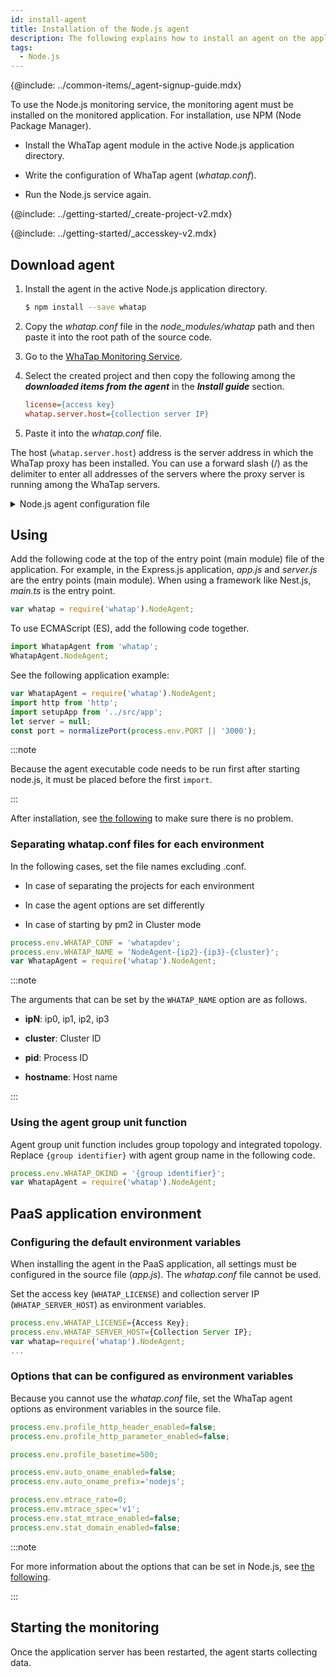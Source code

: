 ```yaml
---
id: install-agent
title: Installation of the Node.js agent
description: The following explains how to install an agent on the application server in the Node.js environment.
tags:
  - Node.js
---
```



{@include: ../common-items/_agent-signup-guide.mdx}   

<Youtube ko="i8P8wrKgm40" en="i8P8wrKgm40" ja="i8P8wrKgm40" />

To use the Node.js monitoring service, the monitoring agent must be installed on the monitored application. For installation, use NPM (Node Package Manager).

- Install the WhaTap agent module in the active Node.js application directory.

- Write the configuration of WhaTap agent (_whatap.conf_).

- Run the Node.js service again.

{@include: ../getting-started/_create-project-v2.mdx}

{@include: ../getting-started/_accesskey-v2.mdx} 

## Download agent

1. Install the agent in the active Node.js application directory.

   ```bash
   $ npm install --save whatap
   ```

2. Copy the _whatap.conf_ file in the _node_modules/whatap_ path and then paste it into the root path of the source code.

3. Go to the [WhaTap Monitoring Service](https://service.whatap.io).

4. Select the created project and then copy the following among the **_downloaded items from the agent_** in the **_Install guide_** section.

   ```ini title='Example'
   license={access key}
   whatap.server.host={collection server IP}
   ```

5. Paste it into the _whatap.conf_ file.

The host (`whatap.server.host`) address is the server address in which the WhaTap proxy has been installed. You can use a forward slash (/) as the delimiter to enter all addresses of the servers where the proxy server is running among the WhaTap servers.

<details>
<summary>Node.js agent configuration file</summary>

The roles of each file that makes up the Node.js monitoring service are as follows:

- _whatap.conf_: Sample of the agent configuration file. Copy the file and enter the access key.

- _lib_: Agent and tracer program

- _README.md_: Guide to the agent installation

- _package.json_: Configuration file for the NPM module environment

- _index.js_: Main export declaration file

</details>

## Using

Add the following code at the top of the entry point (main module) file of the application. For example, in the Express.js application, _app.js_ and _server.js_ are the entry points (main module). When using a framework like Nest.js, _main.ts_ is the entry point.

```javascript title='Javascript'
var whatap = require('whatap').NodeAgent;
```

To use ECMAScript (ES), add the following code together.

```javascript title='ES'
import WhatapAgent from 'whatap';
WhatapAgent.NodeAgent;
```

See the following application example:

```javascript
var WhatapAgent = require('whatap').NodeAgent;
import http from 'http';
import setupApp from '../src/app';
let server = null;
const port = normalizePort(process.env.PORT || '3000');
```

:::note

Because the agent executable code needs to be run first after starting node.js, it must be placed before the first `import`.

:::

After installation, see [the following](install-check) to make sure there is no problem.

### Separating whatap.conf files for each environment

In the following cases, set the file names excluding .conf.

- In case of separating the projects for each environment

- In case the agent options are set differently

- In case of starting by pm2 in Cluster mode

```javascript
process.env.WHATAP_CONF = 'whatapdev';
process.env.WHATAP_NAME = 'NodeAgent-{ip2}-{ip3}-{cluster}';
var WhatapAgent = require('whatap').NodeAgent;
```

:::note

The arguments that can be set by the `WHATAP_NAME` option are as follows.

- **ipN**: ip0, ip1, ip2, ip3

- **cluster**: Cluster ID

- **pid**: Process ID

- **hostname**: Host name

:::

### Using the agent group unit function

Agent group unit function includes group topology and integrated topology. Replace `{group identifier}` with agent group name in the following code.

```javascript
process.env.WHATAP_OKIND = '{group identifier}';
var WhatapAgent = require('whatap').NodeAgent;
```

## PaaS application environment

### Configuring the default environment variables

When installing the agent in the PaaS application, all settings must be configured in the source file (_app.js_). The _whatap.conf_ file cannot be used.

Set the access key (`WHATAP_LICENSE`) and collection server IP (`WHATAP_SERVER_HOST`) as environment variables.

```javascript title='app.js'
process.env.WHATAP_LICENSE={Access Key};
process.env.WHATAP_SERVER_HOST={Collection Server IP};
var whatap=require('whatap').NodeAgent;
...
```

### Options that can be configured as environment variables

Because you cannot use the _whatap.conf_ file, set the WhaTap agent options as environment variables in the source file.

```javascript title='app.js'
process.env.profile_http_header_enabled=false;
process.env.profile_http_parameter_enabled=false;

process.env.profile_basetime=500;

process.env.auto_oname_enabled=false;
process.env.auto_oname_prefix='nodejs';

process.env.mtrace_rate=0;
process.env.mtrace_spec='v1';
process.env.stat_mtrace_enabled=false;
process.env.stat_domain_enabled=false;
```

:::note

For more information about the options that can be set in Node.js, see [the following](set-agent).

:::

## Starting the monitoring

Once the application server has been restarted, the agent starts collecting data.
